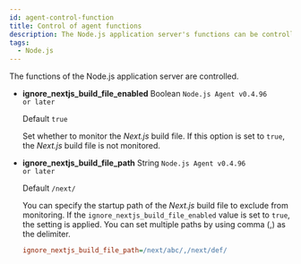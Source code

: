 ```yaml
---
id: agent-control-function
title: Control of agent functions
description: The Node.js application server's functions can be controlled.
tags:
  - Node.js
---
```


The functions of the Node.js application server are controlled.


<Nodejscontrolfunction />

- **ignore_nextjs_build_file_enabled** <span class='type'>Boolean</span> <code class="my">Node.js Agent v0.4.96 or later</code>

  Default `true`

  Set whether to monitor the _Next.js_ build file. If this option is set to `true`, the _Next.js_ build file is not monitored.

- **ignore_nextjs_build_file_path** <span class='type'>String</span> <code class="my">Node.js Agent v0.4.96 or later</code>

  Default `/next/`

  You can specify the startup path of the _Next.js_ build file to exclude from monitoring. If the `ignore_nextjs_build_file_enabled` value is set to `true`, the setting is applied. You can set multiple paths by using comma (,) as the delimiter.

  ```ini title="whatap.conf"
  ignore_nextjs_build_file_path=/next/abc/,/next/def/
  ```
